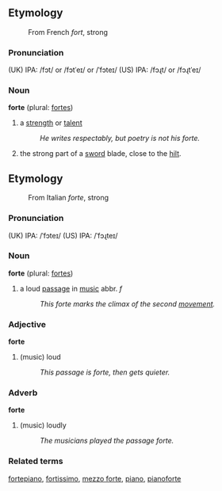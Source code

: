 ==Etymology==
:From French ''fort'', strong

===Pronunciation===
(UK) IPA: /fɔt/ or /fɔtˈeɪ/ or /ˈfɔteɪ/
(US) IPA: /fɔɻt/ or /fɔɻtˈeɪ/

=== Noun ===
'''forte''' (plural: [[fortes]])

# a [[strength]] or [[talent]]
#: ''He writes respectably, but poetry is not his forte.''
# the strong part of a [[sword]] blade, close to the [[hilt]]. 

==Etymology==
:From Italian ''forte'', strong

===Pronunciation===
(UK) IPA: /ˈfɔteɪ/
(US) IPA: /ˈfɔɻteɪ/

=== Noun ===
'''forte''' (plural: [[fortes]])

# a loud [[passage]] in [[music]] abbr. ''f''
#: ''This forte marks the climax of the second [[movement]].''

=== Adjective ===
'''forte'''
# (music) loud
#: ''This passage is forte, then gets quieter.''

=== Adverb ===
'''forte'''
# (music) loudly
#: ''The musicians played the passage forte.''

=== Related terms ===
[[fortepiano]], [[fortissimo]], [[mezzo forte]], [[piano]], [[pianoforte]]